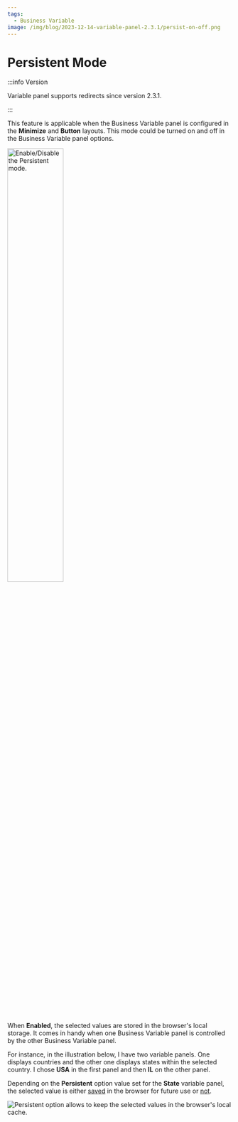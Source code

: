 ```yaml
---
tags:
  - Business Variable
image: /img/blog/2023-12-14-variable-panel-2.3.1/persist-on-off.png
---
```



# Persistent Mode

:::info Version

Variable panel supports redirects since version 2.3.1.

:::

This feature is applicable when the Business Variable panel is configured in the **Minimize** and **Button** layouts. This mode could be turned on and off in the Business Variable panel options.

<Image
  title="Enable/Disable the Persistent mode."
  src="/img/blog/2023-12-14-variable-panel-2.3.1/persist-on-off.png"
  width="50%"
/>

When **Enabled**, the selected values are stored in the browser's local storage. It comes in handy when one Business Variable panel is controlled by the other Business Variable panel.

For instance, in the illustration below, I have two variable panels. One displays countries and the other one displays states within the selected country. I chose **USA** in the first panel and then **IL** on the other panel.

Depending on the **Persistent** option value set for the **State** variable panel, the selected value is either <u>saved</u> in the browser for future use or <u>not</u>.

<Image
  title="Persistent option allows to keep the selected values in the browser's local cache."
  src="/img/blog/2023-12-14-variable-panel-2.3.1/persistent.png"
/>
